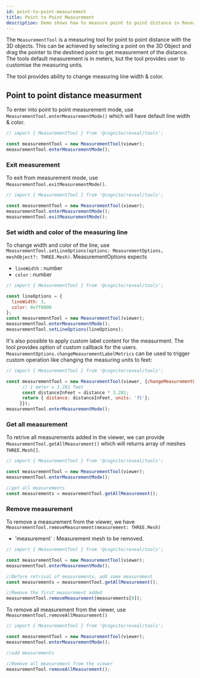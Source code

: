 ```yaml
---
id: point-to-point-measurement
title: Point to Point Measurement
description: Demo shows how to measure point to point distance in Reveal.
---
```



The `MeasurementTool` is a measuring tool for point to point distance with the 3D objects.
This can be achieved by selecting a point on the 3D Object and drag the pointer to the destined point to get measurement of the distance.
The tools default measurement is in meters, but the tool provides user to customise the measuring units.

The tool provides ability to change measuring line width & color.

<DemoWrapper name="Cognite3DViewerDemo" />

## Point to point distance measurment
To enter into point to point measurement mode, use `MeasurementTool.enterMeasurementMode()` which will have default line width & color.

```jsx runnable
// import { MeasurementTool } from '@cognite/reveal/tools';

const measurementTool = new MeasurementTool(viewer);
measurementTool.enterMeasurementMode();
```
### Exit measurement
To exit from measurement mode, use `MeasurementTool.exitMeasurementMode()`.

```jsx runnable
// import { MeasurementTool } from '@cognite/reveal/tools';

const measurementTool = new MeasurementTool(viewer);
measurementTool.enterMeasurementMode();
measurementTool.exitMeasurementMode();
```

### Set width and color of the measuring line
To change width and color of the line, use `MeasurementTool.setLineOptions(options: MeasurementOptions, meshObject?: THREE.Mesh)`. MeasurementOptions expects
  - `lineWidth` : number
  - `color` : number

```jsx runnable
// import { MeasurementTool } from '@cognite/reveal/tools';

const lineOptions = {
  lineWidth: 3,
  color: 0xff0000
};
const measurementTool = new MeasurementTool(viewer);
measurementTool.enterMeasurementMode();
measurementTool.setLineOptions(lineOptions);
```

It's also possible to apply custom label content for the measurment.
The tool provides option of custom callback for the users. `MeasurementOptions.changeMeasurementLabelMetrics` can be
used to trigger custom operation like changing the measuring units to feet:

```jsx runnable
// import { MeasurementTool } from '@cognite/reveal/tools';

const measurementTool = new MeasurementTool(viewer, {changeMeasurementLabelMetrics: (distance) => {
      // 1 meter = 3.281 feet
      const distanceInFeet = distance * 3.281;
      return { distance: distanceInFeet, units: 'ft'};
     }});
measurementTool.enterMeasurementMode();
```

### Get all measurement
To retrive all measurements added in the viewer, we can provide `MeasurementTool.getAllMeasurement()` which will
returns array of meshes `THREE.Mesh[]`.

```jsx
// import { MeasurementTool } from '@cognite/reveal/tools';

const measurementTool = new MeasurementTool(viewer);
measurementTool.enterMeasurementMode();

//get all measurements
const measurements = measurementTool.getAllMeasurement();
```

### Remove measurement
To remove a measurement from the viewer, we have `MeasurementTool.removeMeasurement(measurement: THREE.Mesh)`
  - 'measurement` : Measurement mesh to be removed.

```jsx
// import { MeasurementTool } from '@cognite/reveal/tools';

const measurementTool = new MeasurementTool(viewer);
measurementTool.enterMeasurementMode();

//Before retrival of measurements, add some measurement
const measurements = measurementTool.getAllMeasurement();

//Remove the first measurement added
measurementTool.removeMeasurement(measurements[0]);
```

To remove all measurement from the viewer, use `MeasurementTool.removeAllMeasurement()`

```jsx
// import { MeasurementTool } from '@cognite/reveal/tools';

const measurementTool = new MeasurementTool(viewer);
measurementTool.enterMeasurementMode();

//add measurements

//Remove all measurement from the viewer
measurementTool.removeAllMeasurement();
```